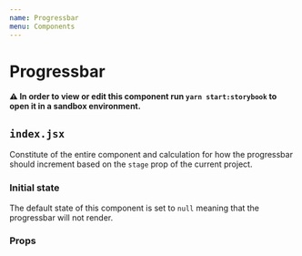 ```yaml
---
name: Progressbar
menu: Components
---
```





# Progressbar

**⚠️ In order to view or edit this component run `yarn start:storybook` to open it in a sandbox environment.**

## `index.jsx`

Constitute of the entire component and calculation for how the progressbar should increment based on the
`stage` prop of the current project.

### Initial state

The default state of this component is set to `null` meaning that the progressbar will not render.

### Props

<PropsTable of={Progressbar} />

<Playground>
  <Progressbar stage="Construction" />
</Playground>

<Playground>
  <Progressbar stage="Pre-feasibility" />
</Playground>

<Playground>
  <Progressbar stage="Complete" />
</Playground>
